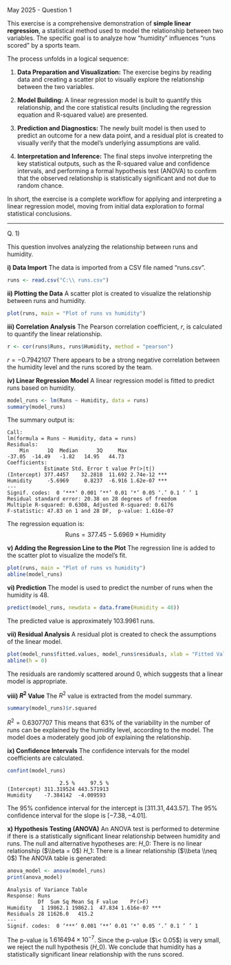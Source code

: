 May 2025 - Question 1

This exercise is a comprehensive demonstration of **simple linear regression**, a statistical method used to model the relationship between two variables. The specific goal is to analyze how "humidity" influences "runs scored" by a sports team.

The process unfolds in a logical sequence:

1.  **Data Preparation and Visualization:** The exercise begins by reading data and creating a scatter plot to visually explore the relationship between the two variables.

2.  **Model Building:** A linear regression model is built to quantify this relationship, and the core statistical results (including the regression equation and R-squared value) are presented.

3.  **Prediction and Diagnostics:** The newly built model is then used to predict an outcome for a new data point, and a residual plot is created to visually verify that the model's underlying assumptions are valid.

4.  **Interpretation and Inference:** The final steps involve interpreting the key statistical outputs, such as the R-squared value and confidence intervals, and performing a formal hypothesis test (ANOVA) to confirm that the observed relationship is statistically significant and not due to random chance.

In short, the exercise is a complete workflow for applying and interpreting a linear regression model, moving from initial data exploration to formal statistical conclusions.

---

Q. 1)

This question involves analyzing the relationship between runs and humidity.

**i) Data Import**
The data is imported from a CSV file named "runs.csv".

```r
runs <- read.csv("C:\\ runs.csv")
```

**ii) Plotting the Data**
A scatter plot is created to visualize the relationship between runs and humidity.

```r
plot(runs, main = "Plot of runs vs humidity")
```

**iii) Correlation Analysis**
The Pearson correlation coefficient, $r$, is calculated to quantify the linear relationship.

```r
r <- cor(runs$Runs, runs$Humidity, method = "pearson")
```

$r = -0.7942107$
There appears to be a strong negative correlation between the humidity level and the runs scored by the team.

**iv) Linear Regression Model**
A linear regression model is fitted to predict runs based on humidity.

```r
model_runs <- lm(Runs ~ Humidity, data = runs)
summary(model_runs)
```

The summary output is:

```
Call:
lm(formula = Runs ~ Humidity, data = runs)
Residuals:
    Min      1Q  Median      3Q     Max 
-37.05  -14.49   -1.82   14.95   44.73 
Coefficients:
            Estimate Std. Error t value Pr(>|t|)    
(Intercept) 377.4457    32.2818  11.692 2.74e-12 ***
Humidity     -5.6969     0.8237  -6.916 1.62e-07 ***
---
Signif. codes:  0 ‘***’ 0.001 ‘**’ 0.01 ‘*’ 0.05 ‘.’ 0.1 ‘ ’ 1
Residual standard error: 20.38 on 28 degrees of freedom
Multiple R-squared: 0.6308,	Adjusted R-squared: 0.6176 
F-statistic: 47.83 on 1 and 28 DF,  p-value: 1.616e-07
```

The regression equation is:
$$\text{Runs} = 377.45 - 5.6969 \times \text{Humidity}$$

**v) Adding the Regression Line to the Plot**
The regression line is added to the scatter plot to visualize the model's fit.

```r
plot(runs, main = "Plot of runs vs humidity")
abline(model_runs)
```

**vi) Prediction**
The model is used to predict the number of runs when the humidity is 48.

```r
predict(model_runs, newdata = data.frame(Humidity = 48))
```

The predicted value is approximately 103.9961 runs.

**vii) Residual Analysis**
A residual plot is created to check the assumptions of the linear model.

```r
plot(model_runs$fitted.values, model_runs$residuals, xlab = "Fitted Values", ylab = "Residuals", main = "Residual Plot")
abline(h = 0)
```

The residuals are randomly scattered around 0, which suggests that a linear model is appropriate.

**viii) $R^2$ Value**
The $R^2$ value is extracted from the model summary.

```r
summary(model_runs)$r.squared
```

$R^2 = 0.6307707$
This means that 63% of the variability in the number of runs can be explained by the humidity level, according to the model. The model does a moderately good job of explaining the relationship.

**ix) Confidence Intervals**
The confidence intervals for the model coefficients are calculated.

```r
confint(model_runs)
```

```
                 2.5 %     97.5 %
(Intercept) 311.319524 443.571913
Humidity    -7.384142  -4.009593
```

The 95% confidence interval for the intercept is $[311.31, 443.57]$.
The 95% confidence interval for the slope is $[-7.38, -4.01]$.

**x) Hypothesis Testing (ANOVA)**
An ANOVA test is performed to determine if there is a statistically significant linear relationship between humidity and runs.
The null and alternative hypotheses are:
$H\_0$: There is no linear relationship ($\\beta = 0$)
$H\_1$: There is a linear relationship ($\\beta \\neq 0$)
The ANOVA table is generated:

```r
anova_model <- anova(model_runs)
print(anova_model)
```

```
Analysis of Variance Table
Response: Runs
          Df  Sum Sq Mean Sq F value    Pr(>F)    
Humidity   1 19862.1 19862.1  47.834 1.616e-07 ***
Residuals 28 11626.0   415.2                      
---
Signif. codes:  0 ‘***’ 0.001 ‘**’ 0.01 ‘*’ 0.05 ‘.’ 0.1 ‘ ’ 1
```

The p-value is $1.616494 \times 10^{-7}$.
Since the p-value ($\< 0.05$) is very small, we reject the null hypothesis ($H\_0$). We conclude that humidity has a statistically significant linear relationship with the runs scored.